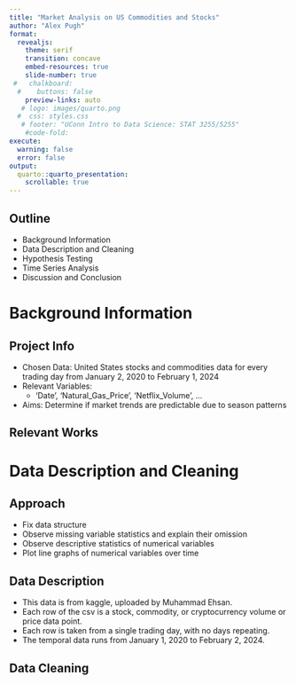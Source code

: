 ```yaml
---
title: "Market Analysis on US Commodities and Stocks"
author: "Alex Pugh"
format:
  revealjs:
    theme: serif
    transition: concave 
    embed-resources: true
    slide-number: true
 #   chalkboard: 
  #    buttons: false
    preview-links: auto
   # logo: images/quarto.png
  #  css: styles.css
   # footer: "UConn Intro to Data Science: STAT 3255/5255"
    #code-fold: 
execute:
  warning: false
  error: false
output:
  quarto::quarto_presentation:
    scrollable: true
---
```


## Outline {.scrollable} 
- Background Information
- Data Description and Cleaning
- Hypothesis Testing
- Time Series Analysis 
- Discussion and Conclusion

# Background Information

## Project Info {.scrollable}
- Chosen Data: United States stocks and commodities data for every trading day from January 2, 2020 to February 1, 2024
- Relevant Variables: 
  - 'Date', 'Natural_Gas_Price', 'Netflix_Volume', ...
- Aims: Determine if market trends are predictable due to season patterns

## Relevant Works
<!-- - <https://www.degruyter.com/document/doi/10.1515/jqas-2020-0017/html>: 
  - Focuses on identifying pass coverage types
- <https://heinonline.org/HOL/LandingPage?handle=hein.journals/frdipm18&div=31&id=&pag>: 
  - Argues against league-wide defensive uniformity
- <https://www.degruyter.com/document/doi/10.1515/jqas-2019-0052/html>: 
  - Evaluates quarterbacks' performance through CPOE -->

# Data Description and Cleaning

## Approach {.scrollable}
- Fix data structure
- Observe missing variable statistics and explain their omission
- Observe descriptive statistics of numerical variables
- Plot line graphs of numerical variables over time


## Data Description {.scrollable}
- This data is from kaggle, uploaded by Muhammad Ehsan. 
- Each row of the csv is a stock, commodity, or cryptocurrency volume or price data point. 
- Each row is taken from a single trading day, with no days repeating. 
- The temporal data runs from January 1, 2020 to February 2, 2024.

## Data Cleaning {.scrollable}